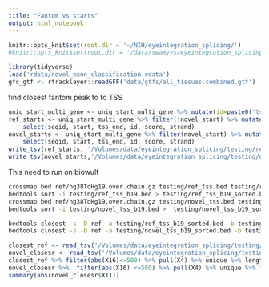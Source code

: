 ```yaml
---
title: "Fantom vs starts"
output: html_notebook
---
```



```r
knitr::opts_knit$set(root.dir = '~/NIH/eyeintegration_splicing/')
#knitr::opts_knit$set(root.dir = '/data/swamyvs/eyeintegration_splicing/')
```

```r
library(tidyverse)
load('rdata/novel_exon_classification.rdata')
gfc_gtf <- rtracklayer::readGFF('data/gtfs/all_tissues.combined.gtf')
```

find closest fantom peak to to TSS

```r
uniq_start_multi_gene <- uniq_start_multi_gene %>% mutate(id=paste0('tss_', 1:nrow(.)))
ref_starts <- uniq_start_multi_gene %>% filter(!novel_start) %>% mutate(tss_end=start+1, score =999 ) %>% 
    select(seqid, start, tss_end, id, score, strand)
novel_starts <- uniq_start_multi_gene %>% filter(novel_start) %>% mutate(tss_end=start+1, score =999) %>% 
    select(seqid, start, tss_end, id, score, strand)
write_tsv(ref_starts, '/Volumes/data/eyeintegration_splicing/testing/ref_tss.bed', col_names = F)
write_tsv(novel_starts,'/Volumes/data/eyeintegration_splicing/testing/novel_tss.bed', col_names = F)

```


This need to run on biowulf 
```bash
crossmap bed ref/hg38ToHg19.over.chain.gz testing/ref_tss.bed testing/ref_tss_b19.bed
bedtools sort -i testing/ref_tss_b19.bed > testing/ref_tss_b19_sorted.bed
crossmap bed ref/hg38ToHg19.over.chain.gz testing/novel_tss.bed testing/novel_tss_b19.bed
bedtools sort -i testing/novel_tss_b19.bed >  testing/novel_tss_b19_sorted.bed

bedtools closest -s -D ref -a testing/ref_tss_b19_sorted.bed -b testing/TSS_human_sorted.bed.gz  | gzip -c - > testing/ref_starts_closest_cage_peak.bed.gz
bedtools closest -s -D ref -a testing/novel_tss_b19_sorted.bed -b testing/TSS_human_sorted.bed.gz  | gzip -c - > testing/novel_starts_closest_cage_peak.bed.gz

```



```r
closest_ref <- read_tsv('/Volumes/data/eyeintegration_splicing/testing/ref_tss_closest_peak.bed', col_names = F )
novel_closesr <- read_tsv('/Volumes/data/eyeintegration_splicing/testing/novel_tss_closest_peak.bed', col_names = F)
closest_ref %>% filter(abs(X16)<=500) %>% pull(X4) %>% unique %>% length %>% {./nrow(ref_starts)}
novel_closesr %>%  filter(abs(X16) <=500) %>% pull(X4) %>% unique %>% length %>% {./nrow(novel_starts)}
summary(abs(novel_closesr$X11))
```

